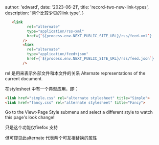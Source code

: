 
  author: 'edward',
  date: '2023-06-21',
  title: 'record-two-new-link-types',
  description:
    '两个比较少见的link type',
}


```html
   <link
          rel="alternate"
          type="application/rss+xml"
          href={`${process.env.NEXT_PUBLIC_SITE_URL}/rss/feed.xml`}
        />
        <link
          rel="alternate"
          type="application/feed+json"
          href={`${process.env.NEXT_PUBLIC_SITE_URL}/rss/feed.json`}
        />
```

rel 是用来表示外部文件和本文件的关系
Alternate representations of the current document.

在stylesheet 中有一个典型应用，即：
```html
<link href="simple.css" rel="alternate stylesheet" title="Simple">
<link href="fancy.css" rel="alternate stylesheet" title="Fancy">
```
Go to the View>Page Style submenu and select a different style to watch this page's look change!

只是这个功能仅firefox 支持

但可窥见此alternate 代表两个可互相替换的属性


